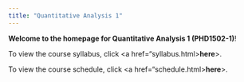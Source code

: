 ```yaml
---
title: "Quantitative Analysis 1"
---
```


**Welcome to the homepage for Quantitative Analysis 1 (PHD1502-1)**!

To view the course syllabus, click <a href="syllabus.html><strong>here</strong></a>>.

To view the course schedule, click <a href="schedule.html><strong>here</strong></a>>.
